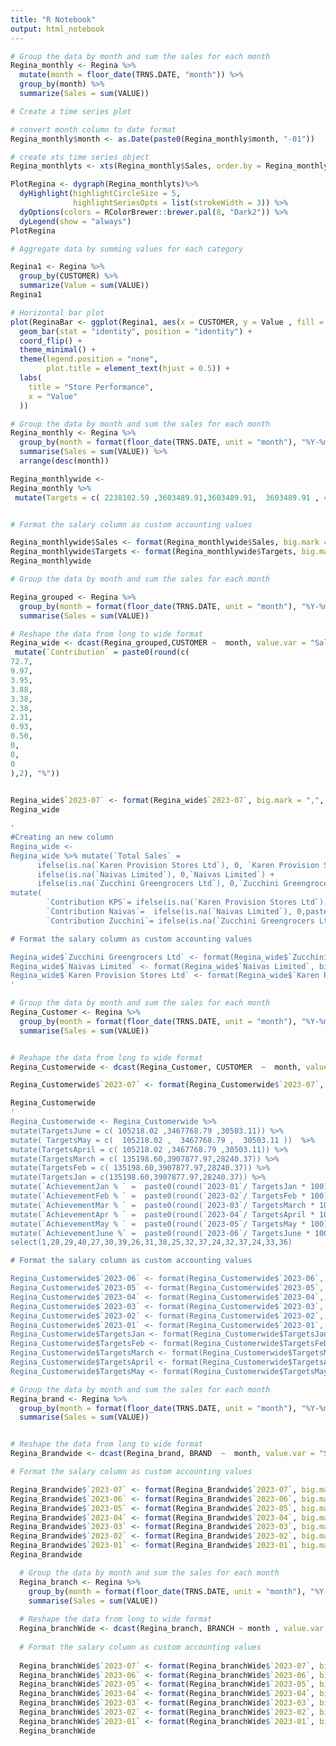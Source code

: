 ```yaml
---
title: "R Notebook"
output: html_notebook
---
```


```r
# Group the data by month and sum the sales for each month
Regina_monthly <- Regina %>%
  mutate(month = floor_date(TRNS.DATE, "month")) %>%
  group_by(month) %>%
  summarize(Sales = sum(VALUE))

# Create a time series plot

# convert month column to date format
Regina_monthly$month <- as.Date(paste0(Regina_monthly$month, "-01"))

# create xts time series object
Regina_monthlyts <- xts(Regina_monthly$Sales, order.by = Regina_monthly$month)

PlotRegina <- dygraph(Regina_monthlyts)%>%
  dyHighlight(highlightCircleSize = 5, 
              highlightSeriesOpts = list(strokeWidth = 3)) %>%
  dyOptions(colors = RColorBrewer::brewer.pal(8, "Dark2")) %>%
  dyLegend(show = "always")
PlotRegina
```

```r
# Aggregate data by summing values for each category

Regina1 <- Regina %>%
  group_by(CUSTOMER) %>%
  summarize(Value = sum(VALUE))
Regina1 

# Horizontal bar plot 
plot(ReginaBar <- ggplot(Regina1, aes(x = CUSTOMER, y = Value , fill = CUSTOMER)) +
  geom_bar(stat = "identity", position = "identity") +
  coord_flip() + 
  theme_minimal() +
  theme(legend.position = "none",
        plot.title = element_text(hjust = 0.5)) +
  labs(
    title = "Store Performance",
    x = "Value"
  ))
```



```r

# Group the data by month and sum the sales for each month
Regina_monthly <- Regina %>%
  group_by(month = format(floor_date(TRNS.DATE, unit = "month"), "%Y-%m")) %>%
  summarise(Sales = sum(VALUE)) %>% 
  arrange(desc(month))

Regina_monthlywide <-
Regina_monthly %>% 
 mutate(Targets = c( 2238102.59 ,3603489.91,3603489.91,  3603489.91 , 4071316.93, 4071316.93,4071316.93, NA,  NA,  NA, NA,  NA, NA, NA, NA, NA, NA, NA, NA, NA, NA, NA, NA, NA, NA, NA, NA, NA))  %>% mutate(`Achievement % ` = ifelse(is.na(Targets), 0, paste0(round( Sales / Targets * 100), "%"))) 


# Format the salary column as custom accounting values

Regina_monthlywide$Sales <- format(Regina_monthlywide$Sales, big.mark = ",", decimal.mark = ".", nsmall = 0)
Regina_monthlywide$Targets <- format(Regina_monthlywide$Targets, big.mark = ",", decimal.mark = ".", nsmall = 0)
Regina_monthlywide
```


```r

# Group the data by month and sum the sales for each month

Regina_grouped <- Regina %>%
  group_by(month = format(floor_date(TRNS.DATE, unit = "month"), "%Y-%m"), CUSTOMER ) %>%
  summarise(Sales = sum(VALUE))

# Reshape the data from long to wide format
Regina_wide <- dcast(Regina_grouped,CUSTOMER ~  month, value.var = "Sales") %>%  select(1,29) %>% arrange(desc(`2023-07`)) %>% 
 mutate(`Contribution` = paste0(round(c(
72.7,
9.97,
3.95,
3.88,
3.38,
2.38,
2.31,
0.93,
0.50,
0,
0,
0
),2), "%"))
  

Regina_wide$`2023-07` <- format(Regina_wide$`2023-07`, big.mark = ",", decimal.mark = ".", nsmall = 0)
Regina_wide

'
#Creating an new column 
Regina_wide <-
Regina_wide %>% mutate(`Total Sales` =
      ifelse(is.na(`Karen Provision Stores Ltd`), 0, `Karen Provision Stores Ltd` )+
      ifelse(is.na(`Naivas Limited`), 0,`Naivas Limited`) + 
      ifelse(is.na(`Zucchini Greengrocers Ltd`), 0,`Zucchini Greengrocers Ltd`)) %>% 
mutate( 
        `Contribution KPS`= ifelse(is.na(`Karen Provision Stores Ltd`), 0, paste0(round(`Karen Provision Stores Ltd` / `Total Sales` * 100),"%")),
        `Contribution Naivas`=  ifelse(is.na(`Naivas Limited`), 0,paste0(round(`Naivas Limited` / `Total Sales` * 100),"%")),
        `Contribution Zucchini`= ifelse(is.na(`Zucchini Greengrocers Ltd`), 0,paste0(round(`Zucchini Greengrocers Ltd` / `Total Sales` * 100),"%"))) %>% select(1,2,6,3,7,4,8,5)

# Format the salary column as custom accounting values

Regina_wide$`Zucchini Greengrocers Ltd` <- format(Regina_wide$`Zucchini Greengrocers Ltd`, big.mark = ",", decimal.mark = ".", nsmall = 0)
Regina_wide$`Naivas Limited` <- format(Regina_wide$`Naivas Limited`, big.mark = ",", decimal.mark = ".", nsmall = 0)
Regina_wide$`Karen Provision Stores Ltd` <- format(Regina_wide$`Karen Provision Stores Ltd`, big.mark = ",", decimal.mark = ".", nsmall = 0)
'
```
```r
# Group the data by month and sum the sales for each month
Regina_Customer <- Regina %>%
  group_by(month = format(floor_date(TRNS.DATE, unit = "month"), "%Y-%m"), CUSTOMER ) %>%
  summarise(Sales = sum(VALUE))


# Reshape the data from long to wide format
Regina_Customerwide <- dcast(Regina_Customer, CUSTOMER  ~  month, value.var = "Sales") %>% select(1,29) %>% arrange(desc(`2023-07`))

Regina_Customerwide$`2023-07` <- format(Regina_Customerwide$`2023-07`, big.mark = ",", decimal.mark = ".", nsmall = 0)

Regina_Customerwide
'
Regina_Customerwide <- Regina_Customerwide %>% 
mutate(TargetsJune = c( 105218.02 ,3467768.79 ,30503.11)) %>%
mutate( TargetsMay = c(  105218.02 ,  3467768.79 ,  30503.11 ))  %>% 
mutate(TargetsApril = c( 105218.02 ,3467768.79 ,30503.11)) %>%  
mutate(TargetsMarch = c( 135198.60,3907877.97,28240.37)) %>% 
mutate(TargetsFeb = c( 135198.60,3907877.97,28240.37)) %>%  
mutate(TargetsJan = c(135198.60,3907877.97,28240.37)) %>% 
mutate(`AchievementJan % ` =  paste0(round(`2023-01`/ TargetsJan * 100), "%"))  %>% 
mutate(`AchievementFeb % ` =  paste0(round(`2023-02`/ TargetsFeb * 100), "%")) %>% 
mutate(`AchievementMar % ` =  paste0(round(`2023-03`/ TargetsMarch * 100), "%")) %>%
mutate(`AchievementApr % ` =  paste0(round(`2023-04`/ TargetsApril * 100), "%")) %>% 
mutate(`AchievementMay % ` =  paste0(round(`2023-05`/ TargetsMay * 100), "%"))  %>%
mutate(`AchievementJune %` =  paste0(round(`2023-06`/ TargetsJune * 100), "%"))%>% 
select(1,28,29,40,27,30,39,26,31,38,25,32,37,24,32,37,24,33,36)

# Format the salary column as custom accounting values

Regina_Customerwide$`2023-06` <- format(Regina_Customerwide$`2023-06`, big.mark = ",", decimal.mark = ".", nsmall = 0)
Regina_Customerwide$`2023-05` <- format(Regina_Customerwide$`2023-05`, big.mark = ",", decimal.mark = ".", nsmall = 0)
Regina_Customerwide$`2023-04` <- format(Regina_Customerwide$`2023-04`, big.mark = ",", decimal.mark = ".", nsmall = 0)
Regina_Customerwide$`2023-03` <- format(Regina_Customerwide$`2023-03`, big.mark = ",", decimal.mark = ".", nsmall = 0)
Regina_Customerwide$`2023-02` <- format(Regina_Customerwide$`2023-02`, big.mark = ",", decimal.mark = ".", nsmall = 0)
Regina_Customerwide$`2023-01` <- format(Regina_Customerwide$`2023-01`, big.mark = ",", decimal.mark = ".", nsmall = 0)
Regina_Customerwide$TargetsJan <- format(Regina_Customerwide$TargetsJan, big.mark = ",", decimal.mark = ".", nsmall = 0)
Regina_Customerwide$TargetsFeb <- format(Regina_Customerwide$TargetsFeb, big.mark = ",", decimal.mark = ".", nsmall = 0)
Regina_Customerwide$TargetsMarch <- format(Regina_Customerwide$TargetsMarch, big.mark = ",", decimal.mark = ".", nsmall = 0)
Regina_Customerwide$TargetsApril <- format(Regina_Customerwide$TargetsApril, big.mark = ",", decimal.mark = ".", nsmall = 0)
Regina_Customerwide$TargetsMay <- format(Regina_Customerwide$TargetsMay, big.mark = ",", decimal.mark = ".", nsmall = 0)


```

```r
# Group the data by month and sum the sales for each month
Regina_brand <- Regina %>%
  group_by(month = format(floor_date(TRNS.DATE, unit = "month"), "%Y-%m"), BRAND ) %>%
  summarise(Sales = sum(VALUE))


# Reshape the data from long to wide format
Regina_Brandwide <- dcast(Regina_brand, BRAND  ~  month, value.var = "Sales") %>% select(1,29,28,27,26,25,24,23) %>% arrange(desc(`2023-07`))

# Format the salary column as custom accounting values

Regina_Brandwide$`2023-07` <- format(Regina_Brandwide$`2023-07`, big.mark = ",", decimal.mark = ".", nsmall = 0)
Regina_Brandwide$`2023-06` <- format(Regina_Brandwide$`2023-06`, big.mark = ",", decimal.mark = ".", nsmall = 0)
Regina_Brandwide$`2023-05` <- format(Regina_Brandwide$`2023-05`, big.mark = ",", decimal.mark = ".", nsmall = 0)
Regina_Brandwide$`2023-04` <- format(Regina_Brandwide$`2023-04`, big.mark = ",", decimal.mark = ".", nsmall = 0)
Regina_Brandwide$`2023-03` <- format(Regina_Brandwide$`2023-03`, big.mark = ",", decimal.mark = ".", nsmall = 0)
Regina_Brandwide$`2023-02` <- format(Regina_Brandwide$`2023-02`, big.mark = ",", decimal.mark = ".", nsmall = 0)
Regina_Brandwide$`2023-01` <- format(Regina_Brandwide$`2023-01`, big.mark = ",", decimal.mark = ".", nsmall = 0)
Regina_Brandwide
```

```r
  # Group the data by month and sum the sales for each month
  Regina_branch <- Regina %>%
    group_by(month = format(floor_date(TRNS.DATE, unit = "month"), "%Y-%m"), BRANCH ) %>%
    summarise(Sales = sum(VALUE))
  
  # Reshape the data from long to wide format
  Regina_branchWide <- dcast(Regina_branch, BRANCH ~ month , value.var = "Sales") %>% arrange(desc(`2023-07`))  %>% select(1,29,28,27,26,25,24,23)
  
  # Format the salary column as custom accounting values
  
  Regina_branchWide$`2023-07` <- format(Regina_branchWide$`2023-07`, big.mark = ",", decimal.mark = ".", nsmall = 0)
  Regina_branchWide$`2023-06` <- format(Regina_branchWide$`2023-06`, big.mark = ",", decimal.mark = ".", nsmall = 0)
  Regina_branchWide$`2023-05` <- format(Regina_branchWide$`2023-05`, big.mark = ",", decimal.mark = ".", nsmall = 0)
  Regina_branchWide$`2023-04` <- format(Regina_branchWide$`2023-04`, big.mark = ",", decimal.mark = ".", nsmall = 0)
  Regina_branchWide$`2023-03` <- format(Regina_branchWide$`2023-03`, big.mark = ",", decimal.mark = ".", nsmall = 0)
  Regina_branchWide$`2023-02` <- format(Regina_branchWide$`2023-02`, big.mark = ",", decimal.mark = ".", nsmall = 0)
  Regina_branchWide$`2023-01` <- format(Regina_branchWide$`2023-01`, big.mark = ",", decimal.mark = ".", nsmall = 0)
  Regina_branchWide
```
